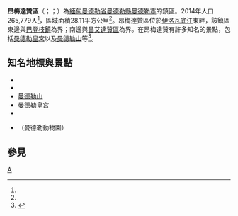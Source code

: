 {{Infobox settlement
|name = 昂梅達贊區
|native_name = {{lang|my|အောင်မြေသာဇံမြို့နယ်}}
|settlement_type = [[曼德勒|曼德勒市]]鎮區
|image_skyline = 
|image_map = File:Aungmyaythazan Township in Mandalay District.pdf
|mapsize = 
|map_caption = 
|pushpin_label_position = bottom
|pushpin_map = Burma
|pushpin_map_caption = 昂梅達贊區在緬甸的位置
|seat = 
|seat_type = 
|subdivision_type = 國家
|subdivision_name = {{flag|Burma}}
|subdivision_type1 = [[缅甸行政区划|省邦]]
|subdivision_name1 = [[曼德勒省|曼德勒省]]
|subdivision_type2 = [[縣_(緬甸)|縣]]
|subdivision_name2 = [[曼德勒縣|曼德勒縣]]
|subdivision_type3 = 市
|subdivision_name3 = [[曼德勒|曼德勒市]]
|subdivision_type4 = 鎮區
|subdivision_name4 = '''昂梅達贊'''
|area_total_km2 = 28.11
|population_footnotes =<ref name="citypopulation">[http://www.citypopulation.de/php/myanmar-admin.php MYANMAR: Administrative Division] {{Wayback|url=http://www.citypopulation.de/php/myanmar-admin.php |date=20151117024737 }}. Citypopulation. 2015-11-27</ref>
|population = 265,779
|population_as_of = 2014
|population_density_km2 = 9,454.96
|coordinates_display = inline,title
|coordinates_region = MM
|latNS = N
|latd = 21
|latm = 59
|lats = 00
|longEW = E
|longd = 96
|longm = 05
|longs = 00
|elevation_ft = 
|elevation_m = 
|timezone = [[Myanmar_Standard_Time|MST]]
|utc_offset = +6:30
|area_code = 2（行動電話：69、90）<ref>{{cite web | url=http://en.18dao.net/Area_Code/Myanmar | title=Myanmar Area Codes | access-date=2015-11-27 | archive-url=https://web.archive.org/web/20091201164116/http://en.18dao.net/Area_Code/Myanmar | archive-date=2009-12-01 | dead-url=yes }}</ref>
|website =
}}

'''昂梅達贊區'''（{{lang-my|အောင်မြေသာဇံမြို့နယ်}}；{{IPA-my|àʊɴ mjè θà zàɴ mjo̰nɛ̀}}；{{lang-en|Aungmyethazan Township}}）為[[緬甸|緬甸]][[曼德勒省|曼德勒省]][[曼德勒縣|曼德勒縣]][[曼德勒|曼德勒市]]的鎮區。2014年人口265,779人<ref name=citypopulation/>，區域面積28.11平方公里<ref name=citypopulation/>。昂梅達贊區位於[[伊洛瓦底江|伊洛瓦底江]]東畔，該鎮區東邊與[[巴登枝鎮|巴登枝鎮]]為界；南邊與[[昌艾達贊區|昌艾達贊區]]為界。在昂梅達贊有許多知名的景點，包括[[曼德勒皇宮|曼德勒皇宮]]以及[[曼德勒山|曼德勒山]]等<ref>{{Cite web | url=http://www.dpsmap.com/mandalay | title=Map of Mandalay | publisher=DPS | accessdate=2009-04-04 | archive-date=2008-07-04 | archive-url=https://web.archive.org/web/20080704060349/http://www.dpsmap.com/mandalay/ | dead-url=no }}</ref>。

==知名地標與景點==
* {{link-en|阿圖馬西寺|Atumashi Monastery}}
* {{link-en|庫特多佛塔|Kuthodaw Pagoda}}
* [[曼德勒山|曼德勒山]]
* [[曼德勒皇宮|曼德勒皇宮]]
* {{link-en|曼德勒傳統醫學大學|University of Traditional Medicine, Mandalay}}
* {{link-en|雅丹納邦動物園|Yadanabon Zoological Gardens}}（曼德勒動物園）

==參見==
{{Reflist}}

{{曼德勒省行政區劃|state=collapsed}}

[[Category:曼德勒省鎮區|A]]

{{Burma-geo-stub}}